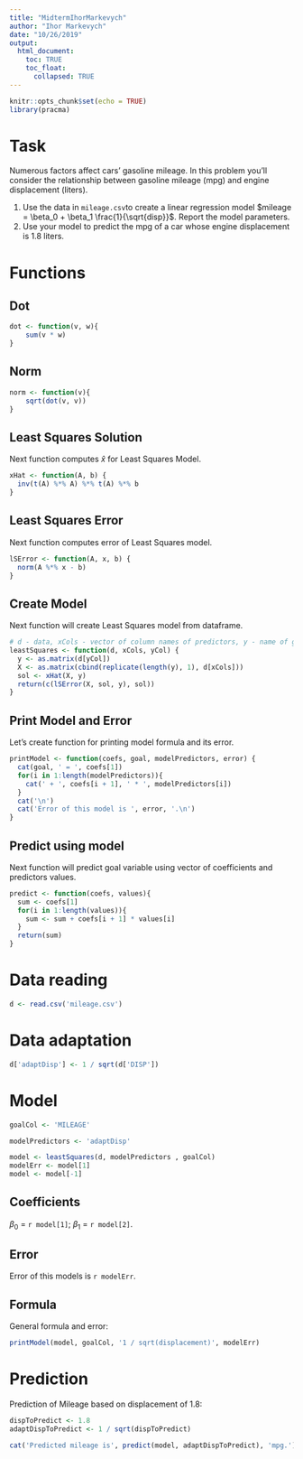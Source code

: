 ---
title: "MidtermIhorMarkevych"
author: "Ihor Markevych"
date: "10/26/2019"
output: 
  html_document:
    toc: TRUE
    toc_float: 
      collapsed: TRUE
---

```{r setup, include=FALSE}
knitr::opts_chunk$set(echo = TRUE)
library(pracma)
```

# Task

Numerous factors affect cars’ gasoline mileage. In this problem you’ll consider the relationship between gasoline mileage (mpg) and engine displacement (liters).  
  
1. Use the data in `mileage.csv`to
create a linear regression model $mileage = \beta_0 + \beta_1 \frac{1}{\sqrt{disp}}$. Report the model parameters.
1. Use your model to predict the mpg of a car whose engine
displacement is 1.8 liters.


# Functions

## Dot
```{r}
dot <- function(v, w){
    sum(v * w)
}
```

## Norm

```{r}
norm <- function(v){
    sqrt(dot(v, v))
}
```

## Least Squares Solution

Next function computes $\hat{x}$ for Least Squares Model.

```{r}
xHat <- function(A, b) {
  inv(t(A) %*% A) %*% t(A) %*% b
}
```

## Least Squares Error

Next function computes error of Least Squares model.

```{r}
lSError <- function(A, x, b) {
  norm(A %*% x - b)
}
```

## Create Model

Next function will create Least Squares model from dataframe.

```{r}
# d - data, xCols - vector of column names of predictors, y - name of goal column
leastSquares <- function(d, xCols, yCol) {
  y <- as.matrix(d[yCol])
  X <- as.matrix(cbind(replicate(length(y), 1), d[xCols]))
  sol <- xHat(X, y)
  return(c(lSError(X, sol, y), sol))
}
```

## Print Model and Error

Let's create function for printing model formula and its error.

```{r}
printModel <- function(coefs, goal, modelPredictors, error) {
  cat(goal, ' = ', coefs[1])
  for(i in 1:length(modelPredictors)){
    cat(' + ', coefs[i + 1], ' * ', modelPredictors[i])  
  }
  cat('\n')
  cat('Error of this model is ', error, '.\n')
}  
```

## Predict using model

Next function will predict goal variable using vector of coefficients and predictors values.

```{r}
predict <- function(coefs, values){
  sum <- coefs[1]
  for(i in 1:length(values)){
    sum <- sum + coefs[i + 1] * values[i]
  }
  return(sum)
}
```

# Data reading

```{r}
d <- read.csv('mileage.csv')
```

# Data adaptation

```{r}
d['adaptDisp'] <- 1 / sqrt(d['DISP'])
```

# Model

```{r}
goalCol <- 'MILEAGE'

modelPredictors <- 'adaptDisp'

model <- leastSquares(d, modelPredictors , goalCol)
modelErr <- model[1]
model <- model[-1]
```

## Coefficients

$\beta_0$ = `r model[1]`; 
$\beta_1$ = `r model[2]`. 

## Error

Error of this models is `r modelErr`.

## Formula

General formula and error:

```{r}
printModel(model, goalCol, '1 / sqrt(displacement)', modelErr)
```

# Prediction

Prediction of Mileage based on displacement of 1.8:

```{r}
dispToPredict <- 1.8
adaptDispToPredict <- 1 / sqrt(dispToPredict)

cat('Predicted mileage is', predict(model, adaptDispToPredict), 'mpg.')
```
